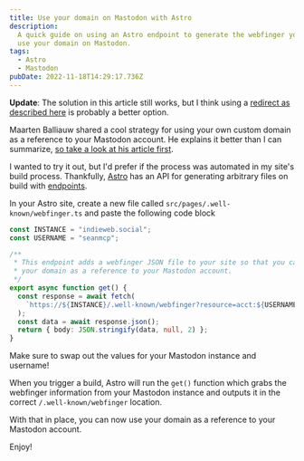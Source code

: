 ```yaml
---
title: Use your domain on Mastodon with Astro
description:
  A quick guide on using an Astro endpoint to generate the webfinger you need to
  use your domain on Mastodon.
tags:
  - Astro
  - Mastodon
pubDate: 2022-11-18T14:29:17.736Z
---
```



**Update**: The solution in this article still works, but I think using a
[redirect as described here](https://www.hawksworx.com/blog/alias-your-mastodon-username-to-your-domain-with-one-netlify-config-setting/)
is probably a better option.

Maarten Balliauw shared a cool strategy for using your own custom domain as a
reference to your Mastodon account. He explains it better than I can summarize,
[so take a look at his article first](https://blog.maartenballiauw.be/post/2022/11/05/mastodon-own-donain-without-hosting-server.html).

I wanted to try it out, but I'd prefer if the process was automated in my site's
build process. Thankfully, [Astro](https://astro.build) has an API for
generating arbitrary files on build with
[endpoints](https://docs.astro.build/en/core-concepts/endpoints/).

In your Astro site, create a new file called
`src/pages/.well-known/webfinger.ts` and paste the following code block

```ts
const INSTANCE = "indieweb.social";
const USERNAME = "seanmcp";

/**
 * This endpoint adds a webfinger JSON file to your site so that you can use
 * your domain as a reference to your Mastodon account.
 */
export async function get() {
  const response = await fetch(
    `https://${INSTANCE}/.well-known/webfinger?resource=acct:${USERNAME}@${INSTANCE}`
  );
  const data = await response.json();
  return { body: JSON.stringify(data, null, 2) };
}
```

<Callout type="info">

Make sure to swap out the values for your Mastodon instance and username!

</Callout>

When you trigger a build, Astro will run the `get()` function which grabs the
webfinger information from your Mastodon instance and outputs it in the correct
`/.well-known/webfinger` location.

With that in place, you can now use your domain as a reference to your Mastodon
account.

Enjoy!
